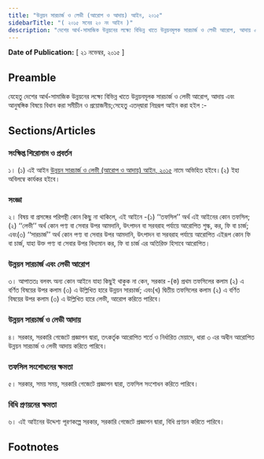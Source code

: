 ```yaml
---
title: "উন্নয়ন সারচার্জ ও লেভী (আরোপ ও আদায়) আইন, ২০১৫"
sidebarTitle: "( ২০১৫ সনের ২০ নং আইন )"
description: "দেশের আর্থ-সামাজিক উন্নয়নের লক্ষ্যে বিভিন্ন খাতে উন্নয়নমূলক সারচার্জ ও লেভী আরোপ, আদায় এবং আনুষঙ্গিক বিষয়ে বিধান করিবার লক্ষ্যে প্রণীত আইন"
---
```


**Date of Publication:** [ ২১ নভেম্বর, ২০১৫ ]

## Preamble

যেহেতু দেশের আর্থ-সামাজিক উন্নয়নের লক্ষ্যে বিভিন্ন খাতে উন্নয়নমূলক সারচার্জ ও লেভী আরোপ, আদায় এবং আনুষঙ্গিক বিষয়ে বিধান করা সমীচীন ও প্রয়োজনীয়;সেহেতু এতদ্‌দ্বারা নিম্নরূপ আইন করা হইল :-

## Sections/Articles

### সংক্ষিপ্ত শিরোনাম ও প্রবর্তন

১। (১) এই আইন [উন্নয়ন সারচার্জ ও লেভী (আরোপ ও আদায়) আইন, ২০১৫](/act-1171.html "উন্নয়ন সারচার্জ ও লেভী (আরোপ ও আদায়) আইন, ২০১৫") নামে অভিহিত হইবে।(২) ইহা অবিলম্বে কার্যকর হইবে।

### সংজ্ঞা

২। বিষয় বা প্রসঙ্গের পরিপন্থী কোন কিছু না থাকিলে, এই আইনে -(১) ‘‘তফসিল’’ অর্থ এই আইনের কোন তফসিল;(২) ‘‘লেভী’’ অর্থ কোন পণ্য বা সেবার উপর আমদানি, উৎপাদন বা সরবরাহ পর্যায়ে আরোপিত শুল্ক, কর, ফি বা চার্জ; এবং(৩) ‘‘সারচার্জ’’ অর্থ কোন পণ্য বা সেবার উপর আমদানি, উৎপাদন বা সরবরাহ পর্যায়ে আরোপিত এইরূপ কোন ফি বা চার্জ, যাহা উক্ত পণ্য বা সেবার উপর বিদ্যমান কর, ফি বা চার্জ এর অতিরিক্ত হিসাবে আরোপিত।

### উন্নয়ন সারচার্জ এবং লেভী আরোপ

৩। আপাততঃ বলবৎ অন্য কোন আইনে যাহা কিছুই থাকুক না কেন, সরকার -(ক) প্রথম তফসিলের কলাম (২) এ বর্ণিত বিষয়ের উপর কলাম (৩) এ উল্লিখিত হারে উন্নয়ন সারচার্জ; এবং(খ) দ্বিতীয় তফসিলের কলাম (২) এ বর্ণিত বিষয়ের উপর কলাম (৩) এ উল্লিখিত হারে লেভী, আরোপ করিতে পারিবে।

### উন্নয়ন সারচার্জ ও লেভী আদায়

৪। সরকার, সরকারি গেজেটে প্রজ্ঞাপন দ্বারা, তৎকর্তৃক আরোপিত শর্তে ও নির্ধারিত মেয়াদে, ধারা ৩ এর অধীন আরোপিত উন্নয়ন সারচার্জ ও লেভী আদায় করিতে পারিবে।

### তফসিল সংশোধনের ক্ষমতা

৫। সরকার, সময় সময়, সরকারি গেজেটে প্রজ্ঞাপন দ্বারা, তফসিল সংশোধন করিতে পারিবে।

### বিধি প্রণয়নের ক্ষমতা

৬। এই আইনের উদ্দেশ্য পূরণকল্পে সরকার, সরকারি গেজেটে প্রজ্ঞাপন দ্বারা, বিধি প্রণয়ন করিতে পারিবে।

## Footnotes
